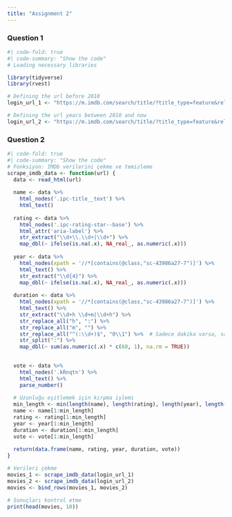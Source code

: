```yaml
---
title: "Assignment 2"
---
```


### Question 1
```r
#| code-fold: true
#| code-summary: "Show the code"
# Loading necessary libraries

library(tidyverse)
library(rvest)

# Defining the url before 2010
login_url_1 <- "https://m.imdb.com/search/title/?title_type=feature&release_date=,2009-12-31&num_votes=2500,&country_of_origin=TR&count=250"

# Defining the url years between 2010 and now
login_url_2 <- "https://m.imdb.com/search/title/?title_type=feature&release_date=2010-01-01,2023-12-28&num_votes=2500,&country_of_origin=TR&count=250"

```

### Question 2
```r
#| code-fold: true
#| code-summary: "Show the code"
# Fonksiyon: IMDb verilerini çekme ve temizleme
scrape_imdb_data <- function(url) {
  data <- read_html(url)
  
  name <- data %>%
    html_nodes('.ipc-title__text') %>%
    html_text()
  
  rating <- data %>%
    html_nodes('.ipc-rating-star--base') %>%
    html_attr('aria-label') %>%
    str_extract("\\d+\\.\\d+|\\d+") %>%
    map_dbl(~ ifelse(is.na(.x), NA_real_, as.numeric(.x)))
  
  year <- data %>%
    html_nodes(xpath = '//*[contains(@class,"sc-43986a27-7")]') %>%
    html_text() %>%
    str_extract("\\d{4}") %>%
    map_dbl(~ ifelse(is.na(.x), NA_real_, as.numeric(.x)))
  
  duration <- data %>%
    html_nodes(xpath = '//*[contains(@class,"sc-43986a27-7")]') %>%
    html_text() %>%
    str_extract("\\d+h \\d+m|\\d+h") %>%
    str_replace_all("h", ":") %>%
    str_replace_all("m", "") %>%
    str_replace_all("^(:\\d+)$", "0\\1") %>%  # Sadece dakika varsa, saat olarak "0" ekleyin
    str_split(":") %>%
    map_dbl(~ sum(as.numeric(.x) * c(60, 1), na.rm = TRUE))

  
  vote <- data %>%
    html_nodes('.kRnqtn') %>%
    html_text() %>%
    parse_number()
  
  # Uzunluğu eşitlemek için kırpma işlemi
  min_length <- min(length(name), length(rating), length(year), length(duration), length(vote))
  name <- name[1:min_length]
  rating <- rating[1:min_length]
  year <- year[1:min_length]
  duration <- duration[1:min_length]
  vote <- vote[1:min_length]
  
  return(data.frame(name, rating, year, duration, vote))
}

# Verileri çekme
movies_1 <- scrape_imdb_data(login_url_1)
movies_2 <- scrape_imdb_data(login_url_2)
movies <- bind_rows(movies_1, movies_2)

# Sonuçları kontrol etme
print(head(movies, 10))
```

